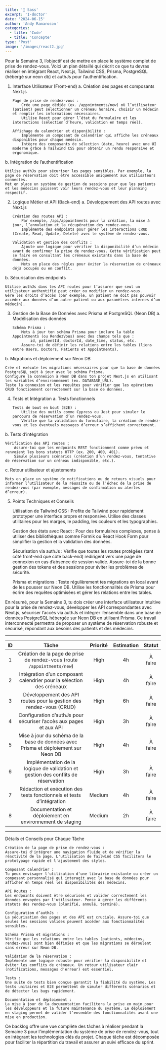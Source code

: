 ```yaml
---
title: '🚀 Sass'
excerpt: 'I-doctor'
date: '2024-06-15'
author: 'Andy Ramaroson'
categories:
  - title: 'Code'
  - title: 'Concepte'
type: 'Post'
image: '/images/react2.jpg'
---
```


Pour la Semaine 3, l’objectif est de mettre en place le système complet de prise de rendez-vous. Voici un plan détaillé qui décrit ce que tu devras réaliser en intégrant React, Next.js, Tailwind CSS, Prisma, PostgreSQL (hébergé sur neon db) et authJs pour l’authentification.

1.  Interface Utilisateur (Front-end)
    a. Création des pages et composants Next.js

        Page de prise de rendez-vous :
            Crée une page dédiée (ex. /appointments/new) où l’utilisateur (patient) peut sélectionner un créneau horaire, choisir un médecin et remplir les informations nécessaires.
            Utilise React pour gérer l’état du formulaire et les interactions (sélection d’heure, validation en temps réel).

        Affichage du calendrier et disponibilité :
            Implémente un composant de calendrier qui affiche les créneaux disponibles pour chaque médecin.
            Intègre des composants de sélection (date, heure) avec une UI moderne grâce à Tailwind CSS pour obtenir un rendu responsive et ergonomique.

b. Intégration de l’authentification

    Utilise authJs pour sécuriser les pages sensibles. Par exemple, la page de réservation doit être accessible uniquement aux utilisateurs connectés.
    Met en place un système de gestion de sessions pour que les patients et les médecins puissent voir leurs rendez-vous et leur planning respectif.

2.  Logique Métier et API (Back-end)
    a. Développement des API routes avec Next.js

        Création des routes API :
            Par exemple, /api/appointments pour la création, la mise à jour, l’annulation et la récupération des rendez-vous.
            Implémente des endpoints pour gérer les interactions CRUD (Create, Read, Update, Delete) avec le système de rendez-vous.

        Validation et gestion des conflits :
            Ajoute une logique pour vérifier la disponibilité d’un médecin avant de confirmer la prise de rendez-vous. Cette vérification peut se faire en consultant les créneaux existants dans la base de données.
            Mets en place des règles pour éviter la réservation de créneaux déjà occupés ou en conflit.

b. Sécurisation des endpoints

    Utilise authJs dans tes API routes pour t’assurer que seul un utilisateur authentifié peut créer ou modifier un rendez-vous.
    Gère les droits d’accès (par exemple, un patient ne doit pas pouvoir accéder aux données d’un autre patient ou aux paramètres internes d’un médecin).

3.  Gestion de la Base de Données avec Prisma et PostgreSQL (Neon DB)
    a. Modélisation des données

        Schéma Prisma :
            Mets à jour ton schéma Prisma pour inclure la table Appointments (ou RendezVous) avec des champs tels que :
                id, patientId, doctorId, date_time, status, etc.
            Assure-toi de définir les relations entre les tables (liens entre Users, Doctors, Patients et Appointments).

b. Migrations et déploiement sur Neon DB

    Crée et exécute les migrations nécessaires pour que ta base de données PostgreSQL soit à jour avec le schéma Prisma.
    Configure la connexion à Neon DB dans ton projet Next.js en utilisant les variables d’environnement (ex. DATABASE_URL).
    Teste la connexion et les requêtes pour vérifier que les opérations CRUD fonctionnent correctement sur la base de données.

4.  Tests et Intégration
    a. Tests fonctionnels

        Tests de bout en bout (E2E) :
            Utilise des outils comme Cypress ou Jest pour simuler le parcours de réservation d’un rendez-vous.
            Vérifie que la validation du formulaire, la création de rendez-vous et les éventuels messages d’erreur s’affichent correctement.

b. Tests d’intégration

    Vérification des API routes :
        Assure-toi que les endpoints REST fonctionnent comme prévu et renvoient les bons statuts HTTP (ex. 200, 400, 401).
        Simule plusieurs scénarios (création d’un rendez-vous, tentative de réservation sur un créneau indisponible, etc.).

c. Retour utilisateur et ajustements

    Mets en place un système de notifications ou de retours visuels pour informer l’utilisateur de la réussite ou de l’échec de la prise de rendez-vous (par exemple, messages de confirmation ou alertes d’erreur).

5. Points Techniques et Conseils

   Utilisation de Tailwind CSS :
   Profite de Tailwind pour rapidement prototyper une interface propre et responsive. Utilise des classes utilitaires pour les marges, le padding, les couleurs et les typographies.

   Gestion des états avec React :
   Pour des formulaires complexes, pense à utiliser des bibliothèques comme Formik ou React Hook Form pour simplifier la gestion et la validation des données.

   Sécurisation via authJs :
   Vérifie que toutes les routes protégées (tant côté front-end que côté back-end) redirigent vers une page de connexion en cas d’absence de session valide.
   Assure-toi de la bonne gestion des tokens et des sessions pour éviter les problèmes de sécurité.

   Prisma et migrations :
   Teste régulièrement tes migrations en local avant de les pousser sur Neon DB.
   Utilise les fonctionnalités de Prisma pour écrire des requêtes optimisées et gérer les relations entre les tables.

En résumé, pour la Semaine 3, tu dois créer une interface utilisateur intuitive pour la prise de rendez-vous, développer les API correspondantes avec Next.js, sécuriser l’accès via authJs et intégrer l’ensemble dans une base de données PostgreSQL hébergée sur Neon DB en utilisant Prisma. Ce travail interconnecté permettra de proposer un système de réservation robuste et sécurisé, répondant aux besoins des patients et des médecins.

---

| **ID** | **Tâche**                                                                             | **Priorité** | **Estimation** | **Statut** |
| :----: | :-----------------------------------------------------------------------------------: |:------------:|:--------------:|:----------:|
| 1      | Création de la page de prise de rendez-vous (route `/appointments/new`)               | High         | 4h             | À faire    | 
| 2      | Intégration d’un composant calendrier pour la sélection des créneaux                  | High         | 4h             | À faire    |
| 3      | Développement des API routes pour la gestion des rendez-vous (CRUD)                   | High         | 6h             | À faire    |
| 4      | Configuration d’authJs pour sécuriser l’accès aux pages et aux API                    | High         | 3h             | À faire    |
| 5      | Mise à jour du schéma de la base de données avec Prisma et déploiement sur Neon DB    | High         | 4h             | À faire    |
| 6      | Implémentation de la logique de validation et gestion des conflits de réservation     | High         | 3h             | À faire    |
| 7      | Rédaction et exécution des tests fonctionnels et tests d’intégration                  | Medium       | 4h             | À faire    |
| 8      | Documentation et déploiement en environnement de staging                              | Medium       | 2h             | À faire    |

---

Détails et Conseils pour Chaque Tâche

    Création de la page de prise de rendez-vous :
    Assure-toi d'intégrer une navigation fluide et de vérifier la réactivité de la page. L'utilisation de Tailwind CSS facilitera le prototypage rapide et l'ajustement des styles.

    Composant calendrier :
    Tu peux envisager l'utilisation d'une librairie existante ou créer un composant personnalisé qui interagit avec la base de données pour afficher en temps réel les disponibilités des médecins.

    API Routes :
    Les endpoints doivent être sécurisés et valider correctement les données envoyées par l'utilisateur. Pense à gérer les différents statuts des rendez-vous (planifié, annulé, terminé).

    Configuration d’authJs :
    La sécurisation des pages et des API est cruciale. Assure-toi que seules les sessions valides peuvent accéder aux fonctionnalités sensibles.

    Schéma Prisma et migrations :
    Vérifie que les relations entre les tables (patients, médecins, rendez-vous) sont bien définies et que les migrations se déroulent sans erreur sur Neon DB.

    Validation de la réservation :
    Implémente une logique robuste pour vérifier la disponibilité et éviter les conflits de créneaux. Un retour utilisateur clair (notifications, messages d'erreur) est essentiel.

    Tests :
    Une suite de tests bien conçue garantit la fiabilité du système. Les tests unitaires et E2E permettent de simuler différents scénarios et de détecter les bugs rapidement.

    Documentation et déploiement :
    La mise à jour de la documentation facilitera la prise en main pour les développeurs et la future maintenance du système. Le déploiement en staging permet de valider l’ensemble des fonctionnalités avant une mise en production.

Ce backlog offre une vue complète des tâches à réaliser pendant la Semaine 3 pour l’implémentation du système de prise de rendez-vous, tout en intégrant les technologies clés du projet. Chaque tâche est décomposée pour faciliter la répartition du travail et assurer un suivi efficace du sprint.
